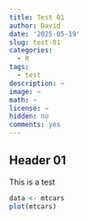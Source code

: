 ```yaml
---
title: Test 01
author: David
date: '2025-05-19'
slug: test-01
categories:
  - R
tags:
  - test
description: ~
image: ~
math: ~
license: ~
hidden: no
comments: yes
---
```


## Header 01

This is a test

```r

data <- mtcars
plot(mtcars)
```